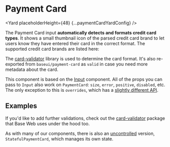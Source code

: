 <!--
Copyright (c) Uber Technologies, Inc.

This source code is licensed under the MIT license found in the
LICENSE file in the root directory of this source tree.
-->








# Payment Card

<Yard placeholderHeight={48} {...paymentCardYardConfig} />

The Payment Card input **automatically detects and formats credit card types**. It shows a small thumbnail icon of the parsed credit card brand to let users know they have entered their card in the correct format. The supported credit card brands are listed here:

<Table
  columns={['Card Type', 'Example Number']}
  data={[
    ['American Express', '378282246310005'],
    ['Diners Club', '36259600000004'],
    ['Discover', '6011111111111117'],
    ['ELO', '6550000000000001'],
    ['JCB', '3530111333300000'],
    ['Maestro', '6304000000000000'],
    ['Mastercard', '5555555555554444'],
    ['UnionPay', '6246729687894613'],
    ['Visa', '4111111111111111'],
  ]}
/>

The [card-validator](https://github.com/braintree/card-validator) library is used to determine the card format. It's also re-exported from `baseui/payment-card` as `valid` in case you need more metadata about the card.

This component is based on the [Input](/components/input) component. All of the props you can pass to `Input` also work on `PaymentCard`: `size`, `error`, `positive`, `disabled`, etc. The only exception to this is `overrides`, which has a [slightly different API](/components/payment-card/#overrides).

## Examples

<Example title="Basic usage" path="payment-card/controlled.tsx">
  <Controlled />
</Example>

<Example title="Default value" path="payment-card/defaultvalue.tsx">
  <DefaultValue />
</Example>

<Example title="Payment form" path="payment-card/form.tsx">
  <Form />
</Example>

If you'd like to add further validations, check out the [card-validator](https://www.npmjs.com/package/card-validator)
package that Base Web uses under the hood too.

<Example title="Stateful (uncontrolled) usage" path="payment-card/uncontrolled.tsx">
  <Uncontrolled />
</Example>

As with many of our components, there is also an [uncontrolled](https://reactjs.org/docs/uncontrolled-components.html) version, `StatefulPaymentCard`, which manages its own state.

<Exports component={PaymentCardExports} title="Payment Card exports" path="baseui/payment-card" />

<Exports component={InputExports} title="Input exports" path="baseui/input" />
